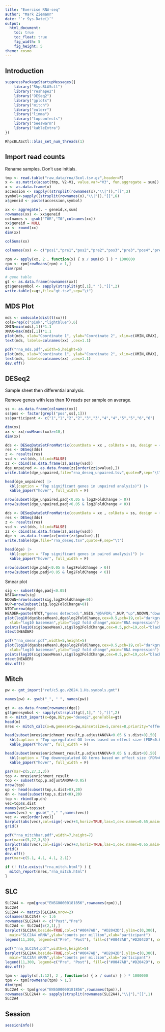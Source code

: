 ```yaml
---
title: "Exercise RNA-seq"
author: "Mark Ziemann"
date: "`r Sys.Date()`"
output:
  html_document:
    toc: true
    toc_float: true
    fig_width: 5
    fig_height: 5
theme: cosmo
---
```


## Introduction



```r

suppressPackageStartupMessages({
    library("RhpcBLASctl")
    library("reshape2")
    library("DESeq2")
    library("gplots")
    library("mitch")
    library("eulerr")
    library("limma")
    library("topconfects")
    library("beeswarm")
    library("kableExtra")
})

RhpcBLASctl::blas_set_num_threads(1)

```

## Import read counts

Rename samples. Don't use initials.

```r

tmp <- read.table("raw_data/rna/3col.tsv.gz",header=F)
x <- as.matrix(acast(tmp, V2~V1, value.var="V3", fun.aggregate = sum))
x <- as.data.frame(x)
accession <- sapply((strsplit(rownames(x),"\\|")),"[[",2)
symbol<-sapply((strsplit(rownames(x),"\\|")),"[[",6)
x$geneid <- paste(accession,symbol)

xx <- aggregate(. ~ geneid,x,sum)
rownames(xx) <- xx$geneid
colnames <- gsub("T0R","T0",colnames(xx))
xx$geneid = NULL
xx <- round(xx)
dim(xx)

colSums(xx)

colnames(xx) <- c("pos1","pre1","pos2","pre2","pos3","pre3","pos4","pre4","pos5","pre5","pos6","pre6")

rpm <- apply(xx, 2 , function(x) { x / sum(x) } ) * 1000000
rpm <- rpm[rowMeans(rpm) > 1,]
dim(rpm)

# gene table
gt <- as.data.frame(rownames(xx))
gt$genesymbol <- sapply(strsplit(gt[,1]," "),"[[",2)
write.table(x=gt,file="gt.tsv",sep="\t")

```

## MDS Plot

```r

mds <- cmdscale(dist(t(xx)))
cols=rep(c("pink","lightblue"),6)
XMIN=min(mds[,1])*1.1
XMAX=max(mds[,1])*1.1
plot(mds, xlab="Coordinate 1", ylab="Coordinate 2", xlim=c(XMIN,XMAX), cex=2,col=cols,pch=19,main="RNA expression", bty="n")
text(mds, labels=colnames(xx) ,cex=1.1)

pdf("rna_mds.pdf",width=5,height=5)
plot(mds, xlab="Coordinate 1", ylab="Coordinate 2", xlim=c(XMIN,XMAX), cex=2,col=cols,pch=19,main="RNA expression", bty="n")
text(mds, labels=colnames(xx) ,cex=1.1)
dev.off()

```

## DESeq2

Sample sheet then differential analysis.

Remove genes with less than 10 reads per sample on average.

```r

ss <- as.data.frame(colnames(xx))
ss$pos <- factor(grepl("pos",ss[,1]))
ss$participant <- c("1","1","2","2","3","3","4","4","5","5","6","6")

dim(xx)
xx <- xx[rowMeans(xx)>=10,]
dim(xx)

dds <- DESeqDataSetFromMatrix(countData = xx , colData = ss, design = ~ pos )
res <- DESeq(dds)
z <- results(res)
vsd <- vst(dds, blind=FALSE)
zz <- cbind(as.data.frame(z),assay(vsd))
dge_unpaired <- as.data.frame(zz[order(zz$pvalue),])
write.table(dge_unpaired,file="rna_deseq_unpaired.tsv",quote=F,sep="\t")

head(dge_unpaired) |>
  kbl(caption = "Top significant genes in unpaired analysis)") |>
  kable_paper("hover", full_width = F)

nrow(subset(dge_unpaired,padj<0.05 & log2FoldChange > 0))
nrow(subset(dge_unpaired,padj<0.05 & log2FoldChange < 0))

dds <- DESeqDataSetFromMatrix(countData = xx , colData = ss, design = ~ participant + pos )
res <- DESeq(dds)
z <- results(res)
vsd <- vst(dds, blind=FALSE)
zz <- cbind(as.data.frame(z),assay(vsd))
dge <- as.data.frame(zz[order(zz$pvalue),])
write.table(dge,file="rna_deseq.tsv",quote=F,sep="\t")

head(dge) |>
  kbl(caption = "Top significant genes in paired analysis)") |>
  kable_paper("hover", full_width = F)

nrow(subset(dge,padj<0.05 & log2FoldChange > 0))
nrow(subset(dge,padj<0.05 & log2FoldChange < 0))

```

Smear plot


```r

sig <- subset(dge,padj<0.05)
NSIG=nrow(sig)
NDOWN=nrow(subset(sig,log2FoldChange<0))
NUP=nrow(subset(sig,log2FoldChange>0))
NTOT=nrow(dge)
HEADER=paste(NTOT,"genes detected;",NSIG,"@5%FDR;",NUP,"up",NDOWN,"down")
plot(log10(dge$baseMean),dge$log2FoldChange,cex=0.5,pch=19,col="darkgray",
  xlab="log10 basemean",ylab="log2 fold change",main="RNA expression")
points(log10(sig$baseMean),sig$log2FoldChange,cex=0.5,pch=19,col="black")
mtext(HEADER)

pdf("rna_smear.pdf",width=5,height=5)
plot(log10(dge$baseMean),dge$log2FoldChange,cex=0.5,pch=19,col="darkgray",
  xlab="log10 basemean",ylab="log2 fold change",main="RNA expression")
points(log10(sig$baseMean),sig$log2FoldChange,cex=0.5,pch=19,col="black")
mtext(HEADER)
dev.off()

```

## Mitch

```r

pw <- gmt_import("ref/c5.go.v2024.1.Hs.symbols.gmt")

names(pw) <- gsub("_", " ", names(pw))

gt <- as.data.frame(rownames(dge))
gt$genesymbol <- sapply(strsplit(gt[,1]," "),"[[",2)
m <- mitch_import(x=dge,DEtype="deseq2",geneTable=gt)
head(m)
mres <- mitch_calc(x=m,genesets=pw,minsetsize=5,cores=8,priority="effect")

head(subset(mres$enrichment_result,p.adjustANOVA<0.05 & s.dist>0),50) |>
  kbl(caption = "Top upregulated GO terms based on effect size (FDR<0.05)") |>
  kable_paper("hover", full_width = F)

head(subset(mres$enrichment_result,p.adjustANOVA<0.05 & s.dist<0),50) |>
  kbl(caption = "Top downregulated GO terms based on effect size (FDR<0.05)") |>
  kable_paper("hover", full_width = F)

par(mar=c(5,27,3,3))
top <- mres$enrichment_result
top <- subset(top,p.adjustANOVA<0.05)
nrow(top)
up <- head(subset(top,s.dist>0),20)
dn <- head(subset(top,s.dist<0),20)
top <- rbind(up,dn)
vec=top$s.dist
names(vec)=top$set
names(vec) <- gsub("_"," ",names(vec))
vec <- vec[order(vec)]
barplot(abs(vec),col=sign(-vec)+3,horiz=TRUE,las=1,cex.names=0.65,main="Pre vs Post Exercise",xlab="ES")
grid()

pdf("rna_mitchbar.pdf",width=7,height=7)
par(mar=c(5,27,3,3))
barplot(abs(vec),col=sign(-vec)+3,horiz=TRUE,las=1,cex.names=0.65,main="Pre vs Post Exercise",xlab="ES")
grid()
dev.off()
par(mar=c(5.1, 4.1, 4.1, 2.1))

if (! file.exists("rna_mitch.html") ) {
  mitch_report(mres,"rna_mitch.html")
}

```

## SLC

```r


SLC2A4 <- rpm[grep("ENSG00000181856",rownames(rpm)),]
SLC2A4
SLC2A4 <- matrix(SLC2A4,nrow=2)
colnames(SLC2A4) <- 1:6
rownames(SLC2A4) <- c("Post","Pre")
SLC2A4 <- SLC2A4[c(2,1),]
barplot(SLC2A4,beside=TRUE,col=c("#0047AB", "#D2042D"),ylim=c(0,300),
  main="SLC2A4 mRNA",ylab="counts per million",xlab="participant")
legend(11,300, legend=c("Pre", "Post"), fill=c("#0047AB","#D2042D"), cex=1)

pdf("rna_SLC2A4.pdf",width=5,height=5)
barplot(SLC2A4,beside=TRUE,col=c("#0047AB", "#D2042D"),ylim=c(0,300),
  main="SLC2A4 mRNA",ylab="counts per million",xlab="participant")
legend(11,300, legend=c("Pre", "Post"), fill=c("#0047AB","#D2042D"), cex=1)
dev.off()

tpm <- apply(x[,1:12], 2 , function(x) { x / sum(x) } ) * 1000000
tpm <- tpm[rowMeans(tpm) > 1,]
dim(tpm)
SLC2A4 <- tpm[grep("ENSG00000181856",rownames(tpm)),]
rownames(SLC2A4) <- sapply(strsplit(rownames(SLC2A4),"\\|"),"[[",1)
SLC2A4

```


## Session

```r

sessionInfo()

```
